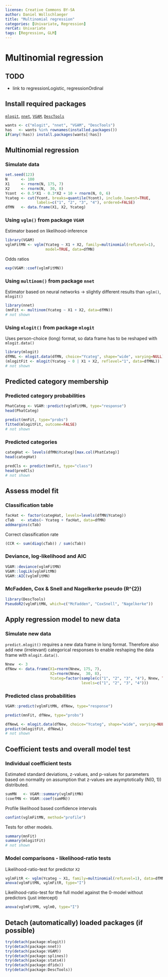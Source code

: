 ```yaml
---
license: Creative Commons BY-SA
author: Daniel Wollschlaeger
title: "Multinomial regression"
categories: [Univariate, Regression]
rerCat: Univariate
tags: [Regression, GLM]
---
```


Multinomial regression
=========================

TODO
-------------------------

 - link to regressionLogistic, regressionOrdinal

Install required packages
-------------------------

[`mlogit`](https://cran.r-project.org/package=mlogit), [`nnet`](https://cran.r-project.org/package=nnet), [`VGAM`](https://cran.r-project.org/package=VGAM), [`DescTools`](https://cran.r-project.org/package=DescTools)

```r
wants <- c("mlogit", "nnet", "VGAM", "DescTools")
has   <- wants %in% rownames(installed.packages())
if(any(!has)) install.packages(wants[!has])
```

Multinomial regression
----------------------

### Simulate data
    
```r
set.seed(123)
N      <- 100
X1     <- rnorm(N, 175, 7)
X2     <- rnorm(N,  30, 8)
Ycont  <- 0.5*X1 - 0.3*X2 + 10 + rnorm(N, 0, 6)
Ycateg <- cut(Ycont, breaks=quantile(Ycont), include.lowest=TRUE,
              labels=c("1", "2", "3", "4"), ordered=FALSE)
dfMN   <- data.frame(X1, X2, Ycateg)
```

### Using `vglm()` from package `VGAM`

Estimator based on likelihood-inference

```r
library(VGAM)
vglmFitMN <- vglm(Ycateg ~ X1 + X2, family=multinomial(refLevel=1),
                  model=TRUE, data=dfMN)
```

Odds ratios

```r
exp(VGAM::coef(vglmFitMN))
```

### Using `multinom()` from package `nnet`

Estimator based on neural networks -> slightly different results than `vglm()`, `mlogit()`

```r
library(nnet)
(mnFit <- multinom(Ycateg ~ X1 + X2, data=dfMN))
# not shown
```

### Using `mlogit()` from package `mlogit`

Uses person-choice (long) format, so data frame has to be reshaped with `mlogit.data()`

```r
library(mlogit)
dfMNL <- mlogit.data(dfMN, choice="Ycateg", shape="wide", varying=NULL)
(mlogitFit <- mlogit(Ycateg ~ 0 | X1 + X2, reflevel="1", data=dfMNL))
# not shown
```

Predicted category membership
-------------------------

### Predicted category probabilities

```r
PhatCateg <- VGAM::predict(vglmFitMN, type="response")
head(PhatCateg)
```

```r
predict(mnFit, type="probs")
fitted(mlogitFit, outcome=FALSE)
# not shown
```

### Predicted categories

```r
categHat <- levels(dfMN$Ycateg)[max.col(PhatCateg)]
head(categHat)
```

```r
predCls <- predict(mnFit, type="class")
head(predCls)
# not shown
```

Assess model fit
-------------------------

### Classification table

```r
facHat <- factor(categHat, levels=levels(dfMN$Ycateg))
cTab   <- xtabs(~ Ycateg + facHat, data=dfMN)
addmargins(cTab)
```

Correct classification rate

```r
(CCR <- sum(diag(cTab)) / sum(cTab))
```

### Deviance, log-likelihood and AIC

```r
VGAM::deviance(vglmFitMN)
VGAM::logLik(vglmFitMN)
VGAM::AIC(vglmFitMN)
```

### McFadden, Cox & Snell and Nagelkerke pseudo \(R^{2}\)

```r
library(DescTools)
PseudoR2(vglmFitMN, which=c("McFadden", "CoxSnell", "Nagelkerke"))
```

Apply regression model to new data
-------------------------

### Simulate new data

`predict.mlogit()` requires a new data frame in long format. Therefore also add new (irrelevant) categorical responses to enable reshaping the data frame with `mlogit.data()`.

```r
Nnew  <- 3
dfNew <- data.frame(X1=rnorm(Nnew, 175, 7),
                    X2=rnorm(Nnew,  30, 8),
                    Ycateg=factor(sample(c("1", "2", "3", "4"), Nnew, TRUE),
                                  levels=c("1", "2", "3", "4")))
```

### Predicted class probabilities

```r
VGAM::predict(vglmFitMN, dfNew, type="response")
```

```r
predict(mnFit, dfNew, type="probs")

dfNewL <- mlogit.data(dfNew, choice="Ycateg", shape="wide", varying=NULL)
predict(mlogitFit, dfNewL)
# not shown
```

Coefficient tests and overall model test
-------------------------

### Individual coefficient tests

Estimated standard deviations, z-values, and p-values for parameters based on normality on assumption that z-values are asymptotically \(N(0, 1)\) distributed.

```r
sumMN   <- VGAM::summary(vglmFitMN)
(coefMN <- VGAM::coef(sumMN))
```

Profile likelihood based confidence intervals

```r
confint(vglmFitMN, method="profile")
```

Tests for other models.

```r
summary(mnFit)
summary(mlogitFit)
# not shown
```

### Model comparisons - likelihood-ratio tests

Likelihood-ratio-test for predictor `X2`

```r
vglmFitR <- vglm(Ycateg ~ X1, family=multinomial(refLevel=1), data=dfMN)
anova(vglmFitMN, vglmFitR, type="I")
```

Likelihood-ratio-test for the full model against the 0-model without predictors (just intercept)

```r
anova(vglmFitMN, vglm0, type="I")
```

Detach (automatically) loaded packages (if possible)
-------------------------

```r
try(detach(package:mlogit))
try(detach(package:nnet))
try(detach(package:VGAM))
try(detach(package:splines))
try(detach(package:stats4))
try(detach(package:dfidx))
try(detach(package:DescTools))
```

